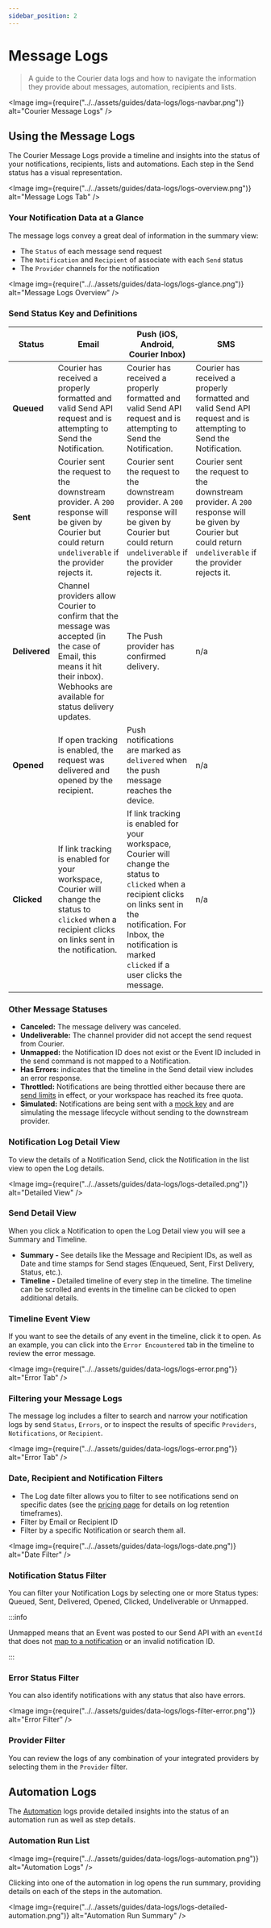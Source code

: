 ```yaml
---
sidebar_position: 2
---
```



# Message Logs

> A guide to the Courier data logs and how to navigate the information they provide about messages, automation, recipients and lists.

<Image
  img={require("../../assets/guides/data-logs/logs-navbar.png")}
  alt="Courier Message Logs"
/>

## Using the Message Logs

The Courier Message Logs provide a timeline and insights into the status of your notifications, recipients, lists and automations. Each step in the Send status has a visual representation.

<Image
  img={require("../../assets/guides/data-logs/logs-overview.png")}
  alt="Message Logs Tab"
/>

### Your Notification Data at a Glance

The message logs convey a great deal of information in the summary view:

- The `Status` of each message send request
- The `Notification` and `Recipient` of associate with each `Send` status
- The `Provider` channels for the notification

<Image
  img={require("../../assets/guides/data-logs/logs-glance.png")}
  alt="Message Logs Overview"
/>

### Send Status Key and Definitions

| Status        | Email                                                                                                                                                                               | Push (iOS, Android, Courier Inbox)                                                                                                                                                                                                   | SMS                                                                                                                                                         | Chat                                                                                                                                                        |
| ------------- | ----------------------------------------------------------------------------------------------------------------------------------------------------------------------------------- | ------------------------------------------------------------------------------------------------------------------------------------------------------------------------------------------------------------------------------------ | ----------------------------------------------------------------------------------------------------------------------------------------------------------- | ----------------------------------------------------------------------------------------------------------------------------------------------------------- |
| **Queued**    | Courier has received a properly formatted and valid Send API request and is attempting to Send the Notification.                                                                    | Courier has received a properly formatted and valid Send API request and is attempting to Send the Notification.                                                                                                                     | Courier has received a properly formatted and valid Send API request and is attempting to Send the Notification.                                            | Courier has received a properly formatted and valid Send API request and is attempting to Send the Notification.                                            |
| **Sent**      | Courier sent the request to the downstream provider. A `200` response will be given by Courier but could return `undeliverable` if the provider rejects it.                         | Courier sent the request to the downstream provider. A `200` response will be given by Courier but could return `undeliverable` if the provider rejects it.                                                                          | Courier sent the request to the downstream provider. A `200` response will be given by Courier but could return `undeliverable` if the provider rejects it. | Courier sent the request to the downstream provider. A `200` response will be given by Courier but could return `undeliverable` if the provider rejects it. |
| **Delivered** | Channel providers allow Courier to confirm that the message was accepted (in the case of Email, this means it hit their inbox). Webhooks are available for status delivery updates. | The Push provider has confirmed delivery.                                                                                                                                                                                            | n/a                                                                                                                                                         | The Chat provider has confirmed delivery.                                                                                                                   |
| **Opened**    | If open tracking is enabled, the request was delivered and opened by the recipient.                                                                                                 | Push notifications are marked as `delivered` when the push message reaches the device.                                                                                                                                               | n/a                                                                                                                                                         | n/a                                                                                                                                                         |
| **Clicked**   | If link tracking is enabled for your workspace, Courier will change the status to `clicked` when a recipient clicks on links sent in the notification.                              | If link tracking is enabled for your workspace, Courier will change the status to `clicked` when a recipient clicks on links sent in the notification. For Inbox, the notification is marked `clicked` if a user clicks the message. | n/a                                                                                                                                                         | If link tracking is enabled for your workspace, Courier will change the status to `clicked` when a recipient clicks on links sent in the notification.      |

### Other Message Statuses

- **Canceled:** The message delivery was canceled.
- **Undeliverable:** The channel provider did not accept the send request from Courier.
- **Unmapped:** the Notification ID does not exist or the Event ID included in the send command is not mapped to a Notification.
- **Has Errors:** indicates that the timeline in the Send detail view includes an error response.
- **Throttled:** Notifications are being throttled either because there are [send limits](../sending/guardrails.mdx) in effect, or your workspace has reached its free quota.
- **Simulated:** Notifications are being sent with a [mock key](../content/notification-designer/environments-api-keys.mdx) and are simulating the message lifecycle without sending to the downstream provider.

### Notification Log Detail View

To view the details of a Notification Send, click the Notification in the list view to open the Log details.

<Image
  img={require("../../assets/guides/data-logs/logs-detailed.png")}
  alt="Detailed View"
/>

### Send Detail View

When you click a Notification to open the Log Detail view you will see a Summary and Timeline.

- **Summary -** See details like the Message and Recipient IDs, as well as Date and time stamps for Send stages (Enqueued, Sent, First Delivery, Status, etc.).
- **Timeline -** Detailed timeline of every step in the timeline. The timeline can be scrolled and events in the timeline can be clicked to open additional details.

### Timeline Event View

If you want to see the details of any event in the timeline, click it to open. As an example, you can click into the `Error Encountered` tab in the timeline to review the error message.

<Image
  img={require("../../assets/guides/data-logs/logs-error.png")}
  alt="Error Tab"
/>

### Filtering your Message Logs

The message log includes a filter to search and narrow your notification logs by send `Status`, `Errors`, or to inspect the results of specific `Providers`, `Notifications`, or `Recipient`.

<Image
  img={require("../../assets/guides/data-logs/logs-error.png")}
  alt="Error Tab"
/>

### Date, Recipient and Notification Filters

- The Log date filter allows you to filter to see notifications send on specific dates (see the [pricing page](https://www.courier.com/pricing/) for details on log retention timeframes).
- Filter by Email or Recipient ID
- Filter by a specific Notification or search them all.

<Image
  img={require("../../assets/guides/data-logs/logs-date.png")}
  alt="Date Filter"
/>

### Notification Status Filter

You can filter your Notification Logs by selecting one or more Status types: Queued, Sent, Delivered, Opened, Clicked, Undeliverable or Unmapped.

:::info

Unmapped means that an Event was posted to our Send API with an `eventId` that does not [map to a notification](https://help.courier.com/en/articles/4189555-send-basics-how-notifications-are-triggered-and-sent-with-courier) or an invalid notification ID.

:::

### Error Status Filter

You can also identify notifications with any status that also have errors.

<Image
  img={require("../../assets/guides/data-logs/logs-filter-error.png")}
  alt="Error Filter"
/>

### Provider Filter

You can review the logs of any combination of your integrated providers by selecting them in the `Provider` filter.

## Automation Logs

The [Automation](../automations/intro.mdx) logs provide detailed insights into the status of an automation run as well as step details.

### Automation Run List

<Image
  img={require("../../assets/guides/data-logs/logs-automation.png")}
  alt="Automation Logs"
/>

Clicking into one of the automation in log opens the run summary, providing details on each of the steps in the automation.

<Image
  img={require("../../assets/guides/data-logs/logs-detailed-automation.png")}
  alt="Automation Run Summary"
/>

